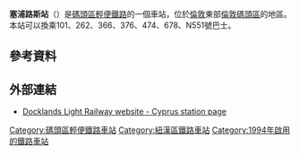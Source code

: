 {{Infobox London station |symbol = dlr
| name = 塞浦路斯<br />{{lang|en|Cyprus}}
| image_name=File:Cyprus DLR station geograph-3362699-by-Ben-Brooksbank.jpg
| manager = [[碼頭區輕鐵|碼頭區輕鐵]] 
| fare_zone = 3 
| locale = {{link-en|塞浦路斯 (倫敦)|Cyprus, London|塞浦路斯}} 
| borough = [[紐漢區|紐漢區]] 
| events1 =開通
| years1=1994年3月28日
| platforms= 2 
| access = yes
| access_note   = <ref>{{Citation step free tube map}}</ref>
| latitude    = 51.5084
| longitude   =  0.0641
| original    = [[碼頭區輕鐵|碼頭區輕鐵]]
| dlrbat0708 = 1.482
| dlrbat0809 = {{increase}} 1.618
| dlrbat1011 = {{increase}} 1.739
}}
'''塞浦路斯站'''（{{lang-en|Cyprus DLR station}}）是[[碼頭區輕便鐵路|碼頭區輕便鐵路]]的一個車站，位於[[倫敦|倫敦]]東部[[倫敦碼頭區|倫敦碼頭區]]的{{link-en|塞浦路斯 (倫敦)|Cyprus, London|塞浦路斯}}地區。本站可以換乘101、262、366、376、474、678、N551號巴士。

== 參考資料 ==
{{reflist}}

== 外部連結 ==
{{Commons category|Cyprus DLR station}}
* [http://www.tfl.gov.uk/gettingaround/transportaccessibility/dlr/3262.aspx Docklands Light Railway website - Cyprus station page] {{Wayback|url=http://www.tfl.gov.uk/gettingaround/transportaccessibility/dlr/3262.aspx |date=20140302184512 }}

{{DLR}}

{{DEFAULTSORT:Cyprus}}
[[Category:碼頭區輕便鐵路車站|Category:碼頭區輕便鐵路車站]]
[[Category:紐漢區鐵路車站|Category:紐漢區鐵路車站]]
[[Category:1994年啟用的鐵路車站|Category:1994年啟用的鐵路車站]]